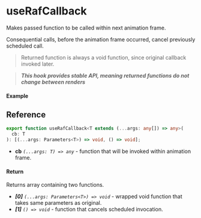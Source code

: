 
<Meta title="Callback/useRafCallback" component={Example} />

# useRafCallback

Makes passed function to be called within next animation frame.

Consequential calls, before the animation frame occurred, cancel previously scheduled call.

> Returned function is always a void function, since original callback invoked later.

> **_This hook provides stable API, meaning returned functions do not change between renders_**

#### Example

<Canvas>
  <Story story={Example} inline />
</Canvas>

## Reference

```ts
export function useRafCallback<T extends (...args: any[]) => any>(
  cb: T
): [(...args: Parameters<T>) => void, () => void];
```

- **cb** _`(...args: T) => any`_ - function that will be invoked within animation frame.

#### Return

Returns array containing two functions.

- _**[0]**_ _`(...args: Parameters<T>) => void`_ - wrapped void function that takes same parameters
  as original.
- _**[1]**_ _`() => void`_ - function that cancels scheduled invocation.

